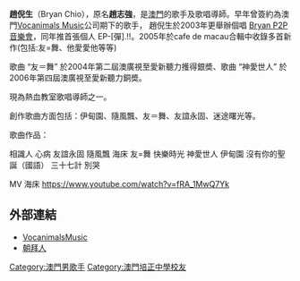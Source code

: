 {{Unreferenced|time=2014-09-01T21:12:58+00:00}}
'''趙倪生'''（Bryan Chio），原名'''趙志強'''，是[[澳門|澳門]]的歌手及歌唱導師。早年曾簽約為澳門[[Vocanimals_Music|Vocanimals Music]]公司期下的歌手， 趙倪生於2003年更舉辦個唱 [[Bryan_P2P音樂會|Bryan P2P音樂會]]，同年推首張個人 EP-[彈].!!。2005年於cafe de macau合輯中收錄多首新作(包括:友=舞、他愛愛他等等)

歌曲 “友＝舞” 於2004年第二屆澳廣視至愛新聽力擭得銀奬、歌曲 “神愛世人” 於2006年第四屆澳廣視至愛新聽力銅奬。

現為熱血教室歌唱導師之一。

創作歌曲方面包括：伊甸園、隨風飄、友＝舞、友誼永固、迷途曙光等。

歌曲作品：

相識人
心病
友誼永固
隨風飄
海床
友=舞
快樂時光
神愛世人
伊甸園
沒有你的聖誕（國語）
三十七計
別哭

MV
海床
https://www.youtube.com/watch?v=fRA_1MwQ7Yk

==外部連結==
*[http://www.vocanimals.com VocanimalsMusic] {{Wayback|url=http://www.vocanimals.com/ |date=20200220015635 }}
*[https://web.archive.org/web/20070811095202/http://hk.geocities.com/bryanchio_world 朝拜人]
{{singer-stub}}
{{Macau-stub}}

[[Category:澳門男歌手|Category:澳門男歌手]]
[[Category:澳門培正中學校友|Category:澳門培正中學校友]]